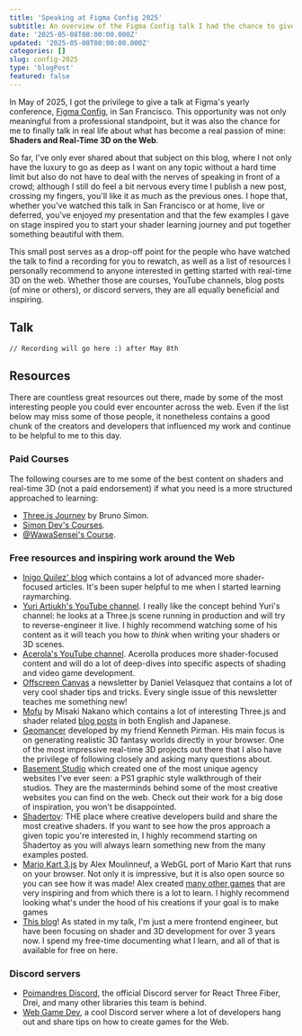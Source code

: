 ```yaml
---
title: 'Speaking at Figma Config 2025'
subtitle: An overview of the Figma Config talk I had the chance to give, sharing my passion and learning journey around shaders and real-time 3D on the web.
date: '2025-05-08T08:00:00.000Z'
updated: '2025-05-08T08:00:00.000Z'
categories: []
slug: config-2025
type: 'blogPost'
featured: false
---
```


In May of 2025, I got the privilege to give a talk at Figma's yearly conference, [Figma Config](https://config.figma.com/san-francisco/), in San Francisco. This opportunity was not only meaningful from a professional standpoint, but it was also the chance for me to finally talk in real life about what has become a real passion of mine: **Shaders and Real-Time 3D on the Web**.

So far, I've only ever shared about that subject on this blog, where I not only have the luxury to go as deep as I want on any topic without a hard time limit but also do not have to deal with the nerves of speaking in front of a crowd; although I still do feel a bit nervous every time I publish a new post, crossing my fingers, you'll like it as much as the previous ones. I hope that, whether you've watched this talk in San Francisco or at home, live or deferred, you've enjoyed my presentation and that the few examples I gave on stage inspired you to start your shader learning journey and put together something beautiful with them.

This small post serves as a drop-off point for the people who have watched the talk to find a recording for you to rewatch, as well as a list of resources I personally recommend to anyone interested in getting started with real-time 3D on the web. Whether those are courses, YouTube channels, blog posts (of mine or others), or discord servers, they are all equally beneficial and inspiring.

## Talk

```
// Recording will go here :) after May 8th
```

## Resources

There are countless great resources out there, made by some of the most interesting people you could ever encounter across the web. Even if the list below may miss some of those people, it nonetheless contains a good chunk of the creators and developers that influenced my work and continue to be helpful to me to this day.

### Paid Courses

The following courses are to me some of the best content on shaders and real-time 3D (not a paid endorsement) if what you need is a more structured approached to learning:

- [Three.js Journey](https://threejs-journey.com/) by Bruno Simon.
- [Simon Dev's Courses](https://simondev.teachable.com/courses).
- [@WawaSensei's Course](https://wawasensei.dev/courses/react-three-fiber).

### Free resources and inspiring work around the Web

- [Inigo Quilez' blog](https://iquilezles.org/articles/) which contains a lot of advanced more shader-focused articles. It's been super helpful to me when I started learning raymarching.
- [Yuri Artiukh's YouTube channel](https://www.youtube.com/@akella_). I really like the concept behind Yuri's channel: he looks at a Three.js scene running in production and will try to reverse-engineer it live. I highly recommend watching some of his content as it will teach you how to _think_ when writing your shaders or 3D scenes.
- [Acerola's YouTube channel](https://www.youtube.com/@Acerola_t). Acerolla produces more shader-focused content and will do a lot of deep-dives into specific aspects of shading and video game development.
- [Offscreen Canvas](https://offscreencanvas.com/) a newsletter by Daniel Velasquez that contains a lot of very cool shader tips and tricks. Every single issue of this newsletter teaches me something new!
- [Mofu](mofu-dev.com) by Misaki Nakano which contains a lot of interesting Three.js and shader related [blog posts](https://mofu-dev.com/blog/) in both English and Japanese.
- [Geomancer](geomancer.kenny.wtf) developed by my friend Kenneth Pirman. His main focus is on generating realistic 3D fantasy worlds directly in your browser. One of the most impressive real-time 3D projects out there that I also have the privilege of following closely and asking many questions about.
- [Basement Studio](https://basement.studio/) which created one of the most unique agency websites I've ever seen: a PS1 graphic style walkthrough of their studios. They are the masterminds behind some of the most creative websites you can find on the web. Check out their work for a big dose of inspiration, you won't be disappointed.
- [Shadertoy](shadertoy.com): THE place where creative developers build and share the most creative shaders. If you want to see how the pros approach a given topic you're interested in, I highly recommend starting on Shadertoy as you will always learn something new from the many examples posted.
- [Mario Kart 3.js](lunakepio.github.io/Mario-Kart-3.js/) by Alex Moulinneuf, a WebGL port of Mario Kart that runs on your browser. Not only it is impressive, but it is also open source so you can see how it was made! Alex created [many other games](https://github.com/Lunakepio#featured-projects) that are very inspiring and from which there is a lot to learn. I highly recommend looking what's under the hood of his creations if your goal is to make games
- [This blog](/)! As stated in my talk, I'm just a mere frontend engineer, but have been focusing on shader and 3D development for over 3 years now. I spend my free-time documenting what I learn, and all of that is available for free on here.

### Discord servers

- [Poimandres Discord](https://discord.com/invite/poimandres), the official Discord server for React Three Fiber, Drei, and many other libraries this team is behind.
- [Web Game Dev](https://www.webgamedev.com/), a cool Discord server where a lot of developers hang out and share tips on how to create games for the Web.
